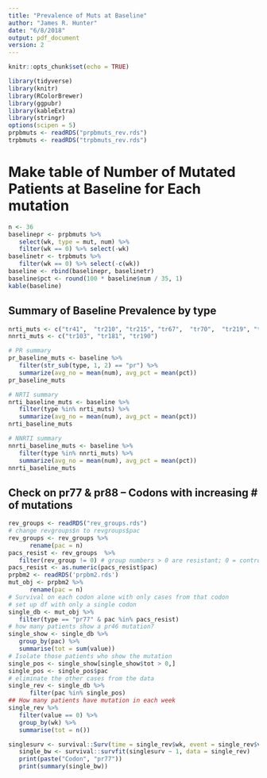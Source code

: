 ```yaml
---
title: "Prevalence of Muts at Baseline"
author: "James R. Hunter"
date: "6/8/2018"
output: pdf_document
version: 2
---
```


```r
knitr::opts_chunk$set(echo = TRUE)
```

```r
library(tidyverse)
library(knitr)
library(RColorBrewer)
library(ggpubr)
library(kableExtra)
library(stringr)
options(scipen = 5)
prpbmuts <- readRDS("prpbmuts_rev.rds")
trpbmuts <- readRDS("trpbmuts_rev.rds")
```

# Make table of Number of Mutated Patients at Baseline for Each mutation

```r
n <- 36
baselinepr <- prpbmuts %>% 
   select(wk, type = mut, num) %>% 
   filter(wk == 0) %>% select(-wk)
baselinetr <- trpbmuts %>% 
   filter(wk == 0) %>% select(-c(wk))
baseline <- rbind(baselinepr, baselinetr)
baseline$pct <- round(100 * baseline$num / 35, 1)
kable(baseline)
```

## Summary of Baseline Prevalence by type

```r
nrti_muts <- c("tr41",  "tr210", "tr215", "tr67",  "tr70",  "tr219", "tr184")
nnrti_muts <- c("tr103", "tr181", "tr190")

# PR summary
pr_baseline_muts <- baseline %>% 
   filter(str_sub(type, 1, 2) == "pr") %>% 
   summarize(avg_no = mean(num), avg_pct = mean(pct))
pr_baseline_muts

# NRTI summary
nrti_baseline_muts <- baseline %>% 
   filter(type %in% nrti_muts) %>% 
   summarize(avg_no = mean(num), avg_pct = mean(pct))
nrti_baseline_muts

# NNRTI summary
nnrti_baseline_muts <- baseline %>% 
   filter(type %in% nnrti_muts) %>% 
   summarize(avg_no = mean(num), avg_pct = mean(pct))
nnrti_baseline_muts


```

## Check on pr77 & pr88 -- Codons with increasing # of mutations

```r
rev_groups <- readRDS("rev_groups.rds")
# change revgroups$n to revgroups$pac
rev_groups <- rev_groups %>% 
      rename(pac = n)
pacs_resist <- rev_groups  %>% 
   filter(rev_group != 0) # group numbers > 0 are resistant; 0 = controls
pacs_resist <- as.numeric(pacs_resist$pac)
prpbm2 <- readRDS('prpbm2.rds')
mut_obj <- prpbm2 %>%
      rename(pac = n)
# Survival on each codon alone with only cases from that codon
# set up df with only a single codon
single_db <- mut_obj %>% 
   filter(type == "pr77" & pac %in% pacs_resist)
# how many patients show a pr46 mutation?
single_show <- single_db %>% 
   group_by(pac) %>% 
   summarise(tot = sum(value))
# Isolate those patients who show the mutation
single_pos <- single_show[single_show$tot > 0,]
single_pos <- single_pos$pac
# eliminate the other cases from the data 
single_rev <- single_db %>% 
      filter(pac %in% single_pos)
## How many patients have mutation in each week
single_rev %>% 
   filter(value == 0) %>% 
   group_by(wk) %>%
   summarise(tot = n())

singlesurv <- survival::Surv(time = single_rev$wk, event = single_rev$value == 1)
   single_bw <- survival::survfit(singlesurv ~ 1, data = single_rev)
   print(paste("Codon", "pr77"))
   print(summary(single_bw))
```

